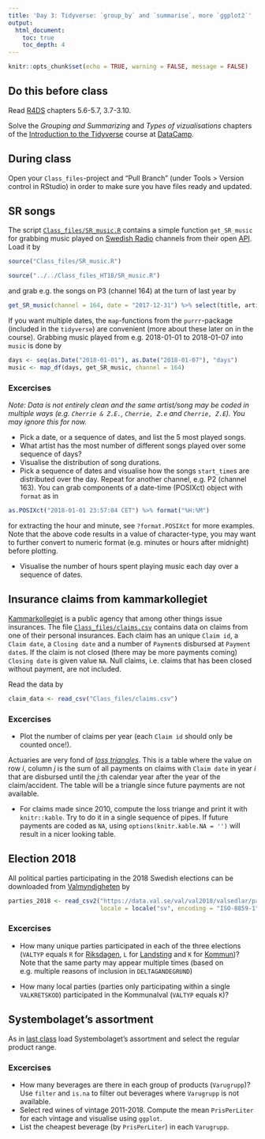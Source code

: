 ```yaml
---
title: 'Day 3: Tidyverse: `group_by` and `summarise`, more `ggplot2`'
output:
  html_document:
    toc: true
    toc_depth: 4    
---
```

```r
knitr::opts_chunk$set(echo = TRUE, warning = FALSE, message = FALSE)
```


## Do this before class

Read [R4DS](http://r4ds.had.co.nz/) chapters 5.6-5.7, 3.7-3.10.

Solve the *Grouping and Summarizing* and *Types of vizualisations* chapters of the 
[Introduction to the Tidyverse](https://www.datacamp.com/courses/introduction-to-the-tidyverse) course at [DataCamp](https://www.datacamp.com/enterprise/mt5013-ht19/assignments).

## During class

Open your `Class_files`-project and "Pull Branch" (under Tools > Version control in RStudio) in order to make sure you have files ready and updated.


## SR songs

The script [`Class_files/SR_music.R`](https://github.com/MT5013-HT18/Class_files/blob/master/SR_music.R) contains a simple function `get_SR_music` for grabbing music played on [Swedish Radio](https://sverigesradio.se/) channels from their open [API](https://sverigesradio.se/api/documentation/v2/index.html). Load it by
```r
source("Class_files/SR_music.R")
```
```r
source("../../Class_files_HT18/SR_music.R")
```
and grab e.g. the songs on P3 (channel 164) at the turn of last year by
```r
get_SR_music(channel = 164, date = "2017-12-31") %>% select(title, artist, start_time) %>% head()
```
If you want multiple dates, the `map`-functions from the `purrr`-package (included in the `tidyverse`) are convenient (more about these later on in the course). Grabbing music played from e.g. 2018-01-01 to 2018-01-07 into `music` is done by
```r
days <- seq(as.Date("2018-01-01"), as.Date("2018-01-07"), "days")
music <- map_df(days, get_SR_music, channel = 164)
```


### Excercises

*Note: Data is not entirely clean and the same artist/song may be coded in multiple ways (e.g. `Cherrie & Z.E.`, `Cherrie, Z.e` and `Cherrie, Z.E`). You may ignore this for now.*

* Pick a date, or a sequence of dates, and list the 5 most played songs.
* What artist has the most number of different songs played over some sequence of days?
* Visualise the distribution of song durations.
* Pick a sequence of dates and visualise how the songs `start_time`s are distributed over the day. Repeat for another channel, e.g. P2 (channel 163). You can grab components of a date-time (POSIXct) object with `format` as in

```r
as.POSIXct("2018-01-01 23:57:04 CET") %>% format("%H:%M")
```
for extracting the hour and minute, see `?format.POSIXct` for more examples. Note that the above code results in a value of character-type, you may want to further convert to numeric format (e.g. minutes or hours after midnight) before plotting.

* Visualise the number of hours spent playing music each day over a sequence of dates.

## Insurance claims from kammarkollegiet

[Kammarkollegiet](https://www.kammarkollegiet.se/) is a public agency that among other things issue insurances. The file [`Class_files/claims.csv`](https://github.com/MT5013-HT18/Class_files/blob/master/claims.csv) contains data on claims from one of their personal insurances. Each claim has an unique `Claim id`, a `Claim date`, a `Closing date` and a number of `Payment`s disbursed at `Payment date`s. If the claim is not closed (there may be more payments coming) `Closing date` is given value `NA`. Null claims, i.e. claims that has been closed without payment, are not included.

Read the data by
```r
claim_data <- read_csv("Class_files/claims.csv")
```


### Excercises

* Plot the number of claims per year (each `Claim id` should only be counted once!).

Actuaries are very fond of [*loss triangles*](https://en.wikipedia.org/wiki/Chain-ladder_method#Example). This is a table where the value on row $i$, column $j$ is the sum of all payments on claims with `Claim date` in year $i$ that are disbursed until the $j$:th calendar year after the year of the claim/accident. The table will be a triangle since future payments are not available.

* For claims made since 2010, compute the loss triange and print it with `knitr::kable`. Try to do it in a single sequence of pipes. If future payments are coded as `NA`, using `options(knitr.kable.NA = '')` will result in a nicer looking table.

## Election 2018

All political parties participating in the 2018 Swedish elections can be downloaded from [Valmyndigheten](https://data.val.se/val/val2018/statistik/index.html#deltagande_partier) by
```r
parties_2018 <- read_csv2("https://data.val.se/val/val2018/valsedlar/partier/deltagande_partier.skv",
                          locale = locale("sv", encoding = "ISO-8859-1"))
```

### Excercises

* How many unique parties participated in each of the three elections (`VALTYP` equals `R` for [Riksdagen](https://en.wikipedia.org/wiki/Riksdag), `L` for [Landsting](https://en.wikipedia.org/wiki/County_councils_of_Sweden) and `K` for [Kommun](https://en.wikipedia.org/wiki/Municipal_council_(Sweden)))? Note that the same party may appear multiple times (based on e.g. multiple reasons of inclusion in `DELTAGANDEGRUND`)

* How many local parties (parties only participating within a single `VALKRETSKOD`) participated in the Kommunalval (`VALTYP` equals `K`)?


## Systembolaget's assortment

As in [last class](day2.html) load Systembolaget's assortment and select the regular product range.

### Excercises

* How many beverages are there in each group of products (`Varugrupp`)? Use `filter` and `is.na` to filter out beverages where `Varugrupp` is not available.
* Select red wines of vintage 2011-2018. Compute the mean `PrisPerLiter` for each vintage and visualise using `ggplot`.
* List the cheapest beverage (by `PrisPerLiter`) in each `Varugrupp`.